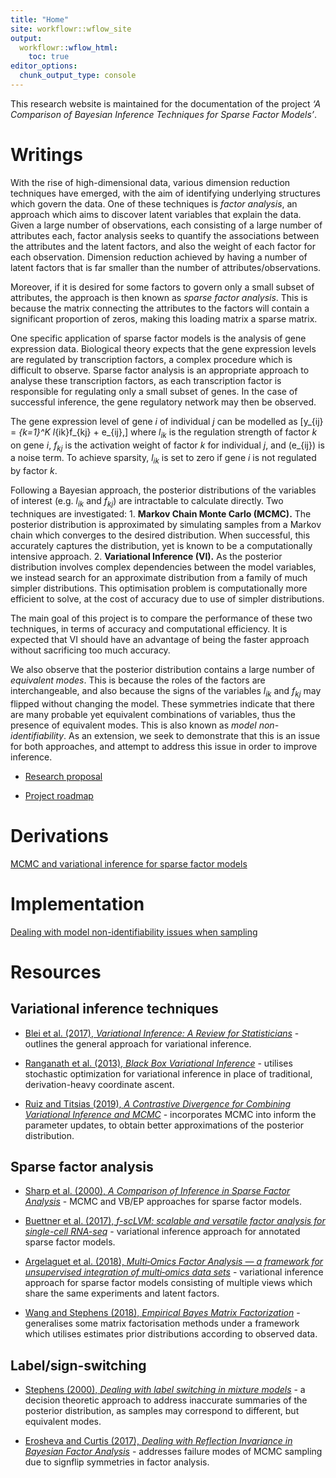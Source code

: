 ```yaml
---
title: "Home"
site: workflowr::wflow_site
output:
  workflowr::wflow_html:
    toc: true
editor_options:
  chunk_output_type: console
---
```


This research website is maintained for the documentation of the project *'A Comparison of Bayesian Inference Techniques for Sparse Factor Models'*.

# Writings

With the rise of high-dimensional data, various dimension reduction techniques have emerged, with the aim of identifying underlying structures which govern the data. One of these techniques is *factor analysis*, an approach which aims to discover latent variables that explain the data. Given a large number of observations, each consisting of a large number of attributes each, factor analysis seeks to quantify the associations between the attributes and the latent factors, and also the weight of each factor for each observation. Dimension reduction achieved by having a number of latent factors that is far smaller than the number of attributes/observations.

Moreover, if it is desired for some factors to govern only a small subset of attributes, the approach is then known as *sparse factor analysis*. This is because the matrix connecting the attributes to the factors will contain a significant proportion of zeros, making this loading matrix a sparse matrix.

One specific application of sparse factor models is the analysis of gene expression data. Biological theory expects that the gene expression levels are regulated by transcription factors, a complex procedure which is difficult to observe. Sparse factor analysis is an appropriate approach to analyse these transcription factors, as each transcription factor is responsible for regulating only a small subset of genes. In the case of successful inference, the gene regulatory network may then be observed.

 The gene expression level of gene $i$ of individual $j$ can be modelled as
\[y_{ij} = \sum_{k=1}^K l_{ik}f_{kj} + e_{ij},\]
where $l_{ik}$ is the regulation strength of factor $k$ on gene $i$, $f_{kj}$ is the activation weight of factor $k$ for individual $j$, and \(e_{ij}\) is a noise term. To achieve sparsity, $l_{ik}$ is set to zero if gene $i$ is not regulated by factor $k$.

Following a Bayesian approach, the posterior distributions of the variables of interest (e.g. $l_{ik}$ and $f_{kj}$) are intractable to calculate directly. Two techniques are investigated:
1. **Markov Chain Monte Carlo (MCMC).** The posterior distribution is approximated by simulating samples from a Markov chain which converges to the desired distribution. When successful, this accurately captures the distribution, yet is known to be a computationally intensive approach.
2. **Variational Inference (VI).** As the posterior distribution involves complex dependencies between the model variables, we instead search for an approximate distribution from a family of much simpler distributions. This optimisation problem is computationally more efficient to solve, at the cost of accuracy due to use of simpler distributions.

The main goal of this project is to compare the performance of these two techniques, in terms of accuracy and computational efficiency. It is expected that VI should have an advantage of being the faster approach without sacrificing too much accuracy.

We also observe that the posterior distribution contains a large number of *equivalent modes*. This is because the roles of the factors are interchangeable, and also because the signs of the variables $l_{ik}$ and $f_{kj}$ may flipped without changing the model. These symmetries indicate that there are many probable yet equivalent combinations of variables, thus the presence of equivalent modes. This is also known as *model non-identifiability*. As an extension, we seek to demonstrate that this is an issue for both approaches, and attempt to address this issue in order to improve inference.

- [Research proposal](assets/proposal.pdf)

- [Project roadmap](roadmap.html)

# Derivations
[MCMC and variational inference for sparse factor models](assets/derivation.pdf)

# Implementation
[Dealing with model non-identifiability issues when sampling](gibbs.html)

# Resources

## Variational inference techniques

- [Blei et al. (2017), *Variational Inference: A Review for Statisticians*](https://arxiv.org/abs/1601.00670) - outlines the general approach for variational inference.

- [Ranganath et al. (2013), *Black Box Variational Inference*](https://arxiv.org/abs/1401.0118) - utilises stochastic optimization for variational inference in place of traditional, derivation-heavy coordinate ascent.

- [Ruiz and Titsias (2019), *A Contrastive Divergence for Combining Variational Inference and MCMC*](https://arxiv.org/abs/1905.04062) - incorporates MCMC into inform the parameter updates, to obtain better approximations of the posterior distribution.

## Sparse factor analysis

- [Sharp et al. (2000), *A Comparison of Inference in Sparse Factor Analysis*](ftp://ftp.sanger.ac.uk/pub/rd/PEER/sparse_FA_manuscript.pdf) - MCMC and VB/EP approaches for sparse factor models.

- [Buettner et al. (2017), *f-scLVM: scalable and versatile factor analysis for single-cell RNA-seq*](https://www.ncbi.nlm.nih.gov/pubmed/29115968) - variational inference approach for annotated sparse factor models.

- [Argelaguet et al. (2018), *Multi‐Omics Factor Analysis — a framework for unsupervised integration of multi‐omics data sets*](https://www.ncbi.nlm.nih.gov/pubmed/29925568) - variational inference approach for sparse factor models consisting of multiple views which share the same experiments and latent factors.

- [Wang and Stephens (2018), *Empirical Bayes Matrix Factorization*](https://arxiv.org/abs/1802.06931) - generalises some matrix factorisation methods under a framework which utilises estimates prior distributions according to observed data.

## Label/sign-switching

- [Stephens (2000), *Dealing with label switching in mixture models*](https://www.jstor.org/stable/2680622) - a decision theoretic approach to address inaccurate summaries of the posterior distribution, as samples may correspond to different, but equivalent modes.

- [Erosheva and Curtis (2017), *Dealing with Reflection Invariance in Bayesian Factor Analysis*](https://www.ncbi.nlm.nih.gov/pubmed/28290110) - addresses failure modes of MCMC sampling due to signflip symmetries in factor analysis.

